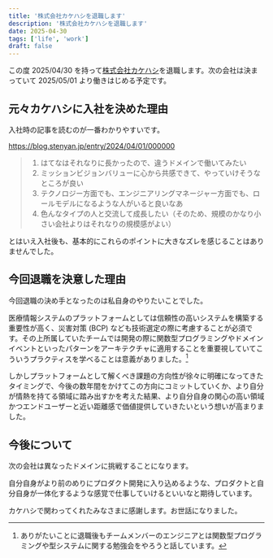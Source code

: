 ```yaml
---
title: '株式会社カケハシを退職します'
description: '株式会社カケハシを退職します'
date: 2025-04-30
tags: ['life', 'work']
draft: false
---
```


この度 2025/04/30 を持って[株式会社カケハシ](https://www.kakehashi.life/)を退職します。次の会社は決まっていて 2025/05/01 より働きはじめる予定です。

## 元々カケハシに入社を決めた理由

入社時の記事を読むのが一番わかりやすいです。

https://blog.stenyan.jp/entry/2024/04/01/000000

> 1. はてなはそれなりに長かったので、違うドメインで働いてみたい
> 2. ミッションビジョンバリューに心から共感できて、やっていけそうなところが良い
> 3. テクノロジー方面でも、エンジニアリングマネージャー方面でも、ロールモデルになるような人がいると良いなあ
> 4. 色んなタイプの人と交流して成長したい（そのため、規模のかなり小さい会社よりはそれなりの規模感がよい）

とはいえ入社後も、基本的にこれらのポイントに大きなズレを感じることはありませんでした。

## 今回退職を決意した理由

今回退職の決め手となったのは私自身のやりたいことでした。

医療情報システムのプラットフォームとしては信頼性の高いシステムを構築する重要性が高く、災害対策 (BCP) なども技術選定の際に考慮することが必須です。その上所属していたチームでは開発の際に関数型プログラミングやドメインイベントといったパターンをアーキテクチャに適用することを重要視していてこういうプラクティスを学べることは意義がありました。[^1]

しかしプラットフォームとして解くべき課題の方向性が徐々に明確になってきたタイミングで、今後の数年間をかけてこの方向にコミットしていくか、より自分が情熱を持てる領域に踏み出すかを考えた結果、より自分自身の関心の高い領域かつエンドユーザーと近い距離感で価値提供していきたいという想いが高まりました。

## 今後について

次の会社は異なったドメインに挑戦することになります。

自分自身がより前のめりにプロダクト開発に入り込めるような、プロダクトと自分自身が一体化するような感覚で仕事していけるといいなと期待しています。

カケハシで関わってくれたみなさまに感謝します。お世話になりました。

[^1]: ありがたいことに退職後もチームメンバーのエンジニアとは関数型プログラミングや型システムに関する勉強会をやろうと話しています。
